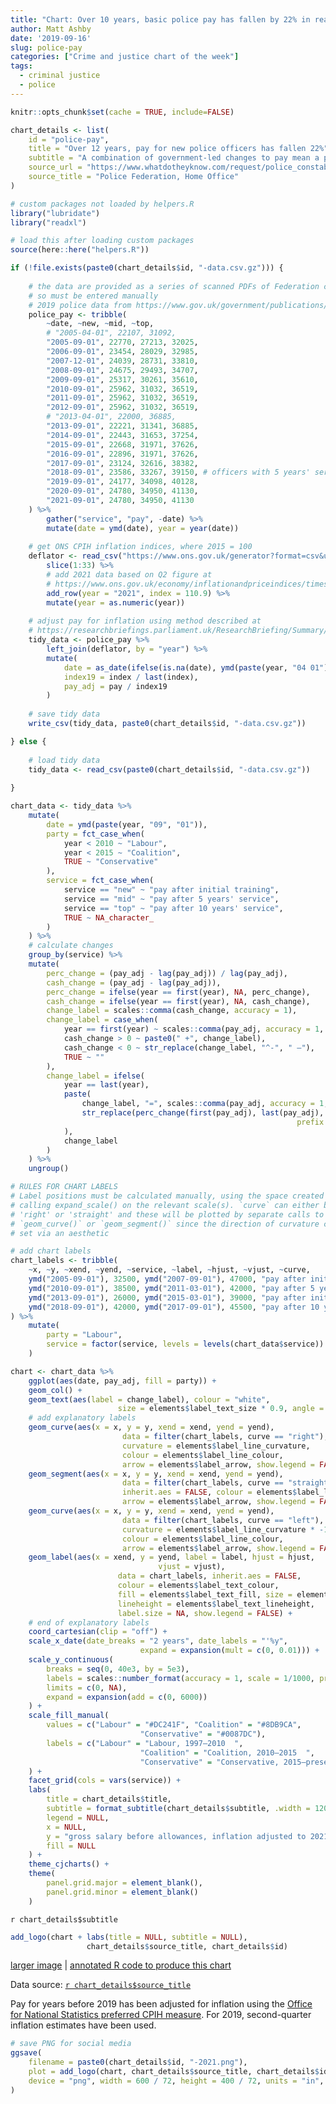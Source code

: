 ```yaml
---
title: "Chart: Over 10 years, basic police pay has fallen by 22% in real terms"
author: Matt Ashby
date: '2019-09-16'
slug: police-pay
categories: ["Crime and justice chart of the week"]
tags:
  - criminal justice
  - police
---
```


```r
knitr::opts_chunk$set(cache = TRUE, include=FALSE)
```

```r
chart_details <- list(
	id = "police-pay",
	title = "Over 12 years, pay for new police officers has fallen 22%",
	subtitle = "A combination of government-led changes to pay mean a police constable who has just completed initial training in England and Wales is paid about £7,200 less now than they would have been in 2010, once inflation is taken into account. These figures exclude overtime and special allowances, but those are unlikely to have made up for decreasing basic pay.",
	source_url = "https://www.whatdotheyknow.com/request/police_constable_pay_scales",
	source_title = "Police Federation, Home Office"
)
```

```r
# custom packages not loaded by helpers.R
library("lubridate")
library("readxl")

# load this after loading custom packages
source(here::here("helpers.R"))
```

```r
if (!file.exists(paste0(chart_details$id, "-data.csv.gz"))) {
	
	# the data are provided as a series of scanned PDFs of Federation circulars,
	# so must be entered manually
	# 2019 police data from https://www.gov.uk/government/publications/police-remuneration-review-body-report-2019-england-and-wales
	police_pay <- tribble(
		~date, ~new, ~mid, ~top,
		# "2005-04-01", 22107, 31092,
		"2005-09-01", 22770, 27213, 32025,
		"2006-09-01", 23454, 28029, 32985,
		"2007-12-01", 24039, 28731, 33810,
		"2008-09-01", 24675, 29493, 34707,
		"2009-09-01", 25317, 30261, 35610,
		"2010-09-01", 25962, 31032, 36519,
		"2011-09-01", 25962, 31032, 36519,
		"2012-09-01", 25962, 31032, 36519,
		# "2013-04-01", 22000, 36885,
		"2013-09-01", 22221, 31341, 36885,
		"2014-09-01", 22443, 31653, 37254,
		"2015-09-01", 22668, 31971, 37626,
		"2016-09-01", 22896, 31971, 37626,
		"2017-09-01", 23124, 32616, 38382,
		"2018-09-01", 23586, 33267, 39150, # officers with 5 years' service will be at point 6 on new scale
		"2019-09-01", 24177, 34098, 40128,
		"2020-09-01", 24780, 34950, 41130,
		"2021-09-01", 24780, 34950, 41130
	) %>% 
		gather("service", "pay", -date) %>% 
		mutate(date = ymd(date), year = year(date))
	
	# get ONS CPIH inflation indices, where 2015 = 100
	deflator <- read_csv("https://www.ons.gov.uk/generator?format=csv&uri=/economy/inflationandpriceindices/timeseries/l522/mm23", skip = 8, col_names = c("year", "index")) %>% 
		slice(1:33) %>% 
		# add 2021 data based on Q2 figure at
		# https://www.ons.gov.uk/economy/inflationandpriceindices/timeseries/l522/mm23
		add_row(year = "2021", index = 110.9) %>% 
		mutate(year = as.numeric(year))
	
	# adjust pay for inflation using method described at 
	# https://researchbriefings.parliament.uk/ResearchBriefing/Summary/SN04962
	tidy_data <- police_pay %>% 
		left_join(deflator, by = "year") %>% 
		mutate(
			date = as_date(ifelse(is.na(date), ymd(paste(year, "04 01")), date)),
			index19 = index / last(index),
			pay_adj = pay / index19
		)
	
	# save tidy data
	write_csv(tidy_data, paste0(chart_details$id, "-data.csv.gz"))	

} else {
	
	# load tidy data
	tidy_data <- read_csv(paste0(chart_details$id, "-data.csv.gz"))
	
}

```

```r
chart_data <- tidy_data %>% 
	mutate(
		date = ymd(paste(year, "09", "01")),
		party = fct_case_when(
			year < 2010 ~ "Labour",
			year < 2015 ~ "Coalition",
			TRUE ~ "Conservative"
		),
		service = fct_case_when(
			service == "new" ~ "pay after initial training",
			service == "mid" ~ "pay after 5 years' service",
			service == "top" ~ "pay after 10 years' service",
			TRUE ~ NA_character_
		)
	) %>% 
	# calculate changes
	group_by(service) %>% 
	mutate(
		perc_change = (pay_adj - lag(pay_adj)) / lag(pay_adj),
		cash_change = (pay_adj - lag(pay_adj)),
		perc_change = ifelse(year == first(year), NA, perc_change),
		cash_change = ifelse(year == first(year), NA, cash_change),
		change_label = scales::comma(cash_change, accuracy = 1),
		change_label = case_when(
			year == first(year) ~ scales::comma(pay_adj, accuracy = 1, prefix = " £", suffix = " in 2021 terms"),
			cash_change > 0 ~ paste0(" +", change_label),
			cash_change < 0 ~ str_replace(change_label, "^-", " –"),
			TRUE ~ ""
		),
		change_label = ifelse(
			year == last(year), 
			paste(
				change_label, "=", scales::comma(pay_adj, accuracy = 1, prefix = "£"),
				str_replace(perc_change(first(pay_adj), last(pay_adj), accuracy = 1, 
																prefix = "(", suffix = "%)"), "\\-", "–")
			), 
			change_label
		)
	) %>% 
	ungroup()

# RULES FOR CHART LABELS
# Label positions must be calculated manually, using the space created by 
# calling expand_scale() on the relevant scale(s). `curve` can either be 'left',
# 'right' or 'straight' and these will be plotted by separate calls to 
# `geom_curve()` or `geom_segment()` since the direction of curvature cannot be
# set via an aesthetic

# add chart labels
chart_labels <- tribble(
	~x, ~y, ~xend, ~yend, ~service, ~label, ~hjust, ~vjust, ~curve,
	ymd("2005-09-01"), 32500, ymd("2007-09-01"), 47000, "pay after initial training", balance_lines("an officer completing training in 2005 earned the equivalent of £31,800 in 2021 terms", 2), "left", "bottom", "left",
	ymd("2010-09-01"), 38500, ymd("2011-03-01"), 42000, "pay after 5 years' service", balance_lines("the 2010 pay freeze began to erode salaries for existing officers in real terms", 4), "left", "bottom", "left",
	ymd("2013-09-01"), 26000, ymd("2015-03-01"), 39000, "pay after initial training", balance_lines("in 2013, salaries for new officers were reduced by £4,900 in 2021 terms", 3), "left", "bottom", "left",
	ymd("2018-09-01"), 42000, ymd("2017-09-01"), 45500, "pay after 10 years' service", balance_lines("below-inflation increases have reduced salaries slightly further since the pay freeze ended", 3), "right", "bottom", "right"
) %>% 
	mutate(
		party = "Labour",
		service = factor(service, levels = levels(chart_data$service))
	)
```

```r
chart <- chart_data %>% 
	ggplot(aes(date, pay_adj, fill = party)) + 
	geom_col() + 
	geom_text(aes(label = change_label), colour = "white", 
						size = elements$label_text_size * 0.9, angle = -90, hjust = 0) +
	# add explanatory labels
	geom_curve(aes(x = x, y = y, xend = xend, yend = yend),
						 data = filter(chart_labels, curve == "right"), inherit.aes = FALSE,
						 curvature = elements$label_line_curvature,
						 colour = elements$label_line_colour,
						 arrow = elements$label_arrow, show.legend = FALSE) +
	geom_segment(aes(x = x, y = y, xend = xend, yend = yend),
						 data = filter(chart_labels, curve == "straight"),
						 inherit.aes = FALSE, colour = elements$label_line_colour,
						 arrow = elements$label_arrow, show.legend = FALSE) +
	geom_curve(aes(x = x, y = y, xend = xend, yend = yend),
						 data = filter(chart_labels, curve == "left"), inherit.aes = FALSE,
						 curvature = elements$label_line_curvature * -1,
						 colour = elements$label_line_colour,
						 arrow = elements$label_arrow, show.legend = FALSE) +
	geom_label(aes(x = xend, y = yend, label = label, hjust = hjust,
								 vjust = vjust),
						data = chart_labels, inherit.aes = FALSE,
						colour = elements$label_text_colour,
						fill = elements$label_text_fill, size = elements$label_text_size,
						lineheight = elements$label_text_lineheight,
						label.size = NA, show.legend = FALSE) +
	# end of explanatory labels
	coord_cartesian(clip = "off") +
	scale_x_date(date_breaks = "2 years", date_labels = "'%y", 
							 expand = expansion(mult = c(0, 0.01))) +
	scale_y_continuous(
		breaks = seq(0, 40e3, by = 5e3),
		labels = scales::number_format(accuracy = 1, scale = 1/1000, prefix = "£", suffix = "k"),
		limits = c(0, NA), 
		expand = expansion(add = c(0, 6000))
	) + 
	scale_fill_manual(
		values = c("Labour" = "#DC241F", "Coalition" = "#8DB9CA",
							 "Conservative" = "#0087DC"),
		labels = c("Labour" = "Labour, 1997–2010  ", 
							 "Coalition" = "Coalition, 2010–2015  ", 
							 "Conservative" = "Conservative, 2015–present  ")
	) +
	facet_grid(cols = vars(service)) +
	labs(
		title = chart_details$title,
		subtitle = format_subtitle(chart_details$subtitle, .width = 120),
		legend = NULL,
		x = NULL,
		y = "gross salary before allowances, inflation adjusted to 2021",
		fill = NULL
	) +
	theme_cjcharts() +
	theme(
		panel.grid.major = element_blank(),
		panel.grid.minor = element_blank()
	)

```

`r chart_details$subtitle`

```r
add_logo(chart + labs(title = NULL, subtitle = NULL), 
				 chart_details$source_title, chart_details$id)
```

[larger image](../`r chart_details$id`.png)
| [annotated R code to produce this chart](https://github.com/mpjashby/lesscrime.info/blob/master/content/post/`r chart_details$id`.Rmd)

Data source: [`r chart_details$source_title`](`r chart_details$source_url`)

Pay for years before 2019 has been adjusted for inflation using the [Office for
National Statistics preferred CPIH measure](https://www.ons.gov.uk/economy/inflationandpriceindices/timeseries/l522/mm23).
For 2019, second-quarter inflation estimates have been used.

```r
# save PNG for social media
ggsave(
	filename = paste0(chart_details$id, "-2021.png"), 
	plot = add_logo(chart, chart_details$source_title, chart_details$id), 
	device = "png", width = 600 / 72, height = 400 / 72, units = "in", bg = "white"
)
```
